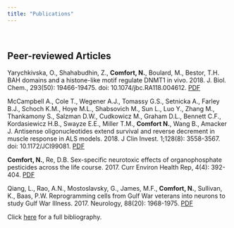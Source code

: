 ```yaml
---
title: "Publications"
---
```

<link rel="stylesheet" href="styles.css" type="text/css">
<link rel="stylesheet" href="academicons-1.8.6/css/academicons.min.css"/>

<br>

## Peer-reviewed Articles

Yarychkivska, O., Shahabudhin, Z., **Comfort, N.**, Boulard, M., Bestor, T.H. BAH domains and a histone-like motif regulate DNMT1 in vivo. 2018. J. Biol. Chem., 293(50): 19466-19475. doi: 10.1074/jbc.RA118.004612. [PDF](papers/comfort-j biol chem.pdf){target="_blank"} 
 
McCampbell A., Cole T., Wegener A.J., Tomassy G.S., Setnicka A., Farley B.J., Schoch K.M., Hoye M.L., Shabsovich M., Sun L., Luo Y., Zhang M., Thankamony S., Salzman D.W., Cudkowicz M., Graham D.L., Bennett C.F., Kordasiewicz H.B., Swayze E.E., Miller T.M., **Comfort N.**, Wang B., Amacker J. Antisense oligonucleotides extend survival and reverse decrement in muscle response in ALS models. 2018. J Clin Invest. 1;128(8): 3558-3567. doi: 10.1172/JCI99081. [PDF](papers/comfort-j clin invest.pdf){target="_blank"} 
 
**Comfort, N.**, Re, D.B. Sex-specific neurotoxic effects of organophosphate pesticides across the life course. 2017. Curr Environ Health Rep, 4(4): 392-404. [PDF](papers/comfort-curr env hlth rpt.pdf){target="_blank"} 
 
Qiang, L., Rao, A.N., Mostoslavsky, G., James, M.F., **Comfort, N.**, Sullivan, K., Baas, P.W. Reprogramming cells from Gulf War veterans into neurons to study Gulf War Illness. 2017. Neurology, 88(20): 1968-1975. [PDF](papers/comfort-neuurology.pdf){target="_blank"} 

Click [here](https://www.ncbi.nlm.nih.gov/myncbi/1v5L4VkrjtH55/bibliography/public/) for a full bibliography. 

<br>
